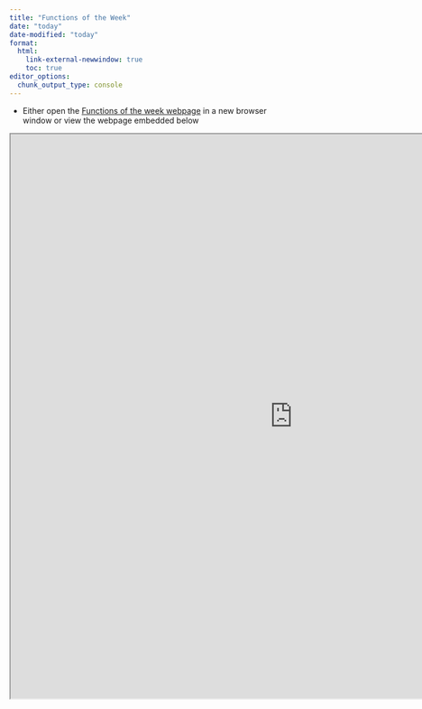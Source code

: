 ```yaml
---
title: "Functions of the Week"
date: "today"
date-modified: "today"
format: 
  html:
    link-external-newwindow: true
    toc: true
editor_options: 
  chunk_output_type: console
---
```



* Either open the [Functions of the week webpage](https://niederhausen.github.io/Function_of_the_week_BSTA526_W24/) in a new browser window or view the webpage embedded below 


```{=html}
<iframe width="1000" height="1000" src="https://niederhausen.github.io/Function_of_the_week_BSTA526_W24/" title="Functions of the Week"></iframe>
```